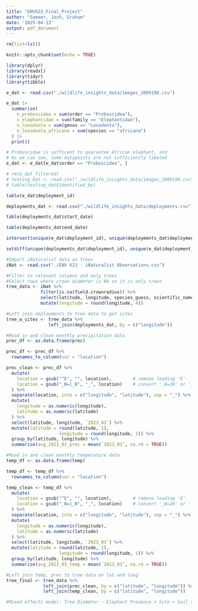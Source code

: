 ```yaml
---
title: "ENV623_Final_Project"
author: "Sameer, Josh, Graham"
date: '2025-04-13'
output: pdf_document
---
```


```r
rm(list=ls())
```

```r
knitr::opts_chunk$set(echo = TRUE)
```

```r
library(dplyr)
library(readxl)
library(tidyr)
library(tibble)
```

```r

e_dat <- read.csv("./wildlife_insights_data/images_2009198.csv")

e_dat |>
  summarise(
    n_proboscidea = sum(order == "Proboscidea"),
    n_elephantidae = sum(family == "Elephantidae"),
    n_loxodonta = sum(genus == "Loxodonta"),
    n_loxodonta_africana = sum(species == "africana")
  ) |>
  print()

# Proboscidae is sufficent to guarantee African elephant, and
# As we can see, some datapoints are not sufficiently labeled
e_dat <- e_dat[e_dat$order == "Proboscidea", ]
```

```r
# rm(e_dat_filtered)
# testing_dat <- read.csv("./wildlife_insights_data/images_2009198.csv")
# table(testing_dat$identified_by)

```

```r
table(e_dat$deployment_id)

deployments_dat <- read.csv("./wildlife_insights_data/deployments.csv")

table(deployments_dat$start_date)

table(deployments_dat$end_date)

intersect(unique(e_dat$deployment_id), unique(deployments_dat$deployment_id))

setdiff(unique(deployments_dat$deployment_id), unique(e_dat$deployment_id))
```

```r
#Import iNaturalist data on trees
iNat <- read.csv("./ENV 623 - iNaturalist Observations.csv")
```

```r
#Filter to relevant columns and only trees
#Select rows where crown diameter is NA so it is only trees
tree_data <- iNat %>%
             filter(is.na(field.crownradius)) %>%
             select(latitude, longitude, species_guess, scientific_name, common_name, field.stemdiameter, field.treeidentifier) %>%
             mutate(longitude = round(longitude, 4))
```

```r
#Left join deployments to tree data to get sites
tree_w_sites <- tree_data %>%
                left_join(deployments_dat, by = c("longitude"))
```


```r
#Read in and clean monthly precipitation data
prec_df <- as.data.frame(prec)

prec_df <- prec_df %>%
  rownames_to_column(var = "location")

prec_clean <- prec_df %>%
  mutate(
    location = gsub("^E", "", location),        # remove leading 'E'
    location = gsub("_N=|_N", "_", location)    # convert '_N=26' or '_N26' into '_26'
  ) %>%
  separate(location, into = c("longitude", "latitude"), sep = "_") %>%
  mutate(
    longitude = as.numeric(longitude),
    latitude = as.numeric(latitude)
  ) %>%
  select(latitude, longitude, `2023_03`) %>%
  mutate(latitude = round(latitude, 1),
                    longitude = round(longitude, 1)) %>%
  group_by(latitude, longitude) %>%
  summarise(avg_2023_03_prec = mean(`2023_03`, na.rm = TRUE))

```

```r
#Read in and clean monthly temperature data
temp_df <- as.data.frame(temp)

temp_df <- temp_df %>%
  rownames_to_column(var = "location")

temp_clean <- temp_df %>%
  mutate(
    location = gsub("^E", "", location),        # remove leading 'E'
    location = gsub("_N=|_N", "_", location)    # convert '_N=26' or '_N26' into '_26'
  ) %>%
  separate(location, into = c("longitude", "latitude"), sep = "_") %>%
  mutate(
    longitude = as.numeric(longitude),
    latitude = as.numeric(latitude)
  ) %>%
  select(latitude, longitude, `2023_03`) %>%
  mutate(latitude = round(latitude, 1),
                    longitude = round(longitude, 1)) %>%
  group_by(latitude, longitude) %>%
  summarise(avg_2023_03_temp = mean(`2023_03`, na.rm = TRUE))

```

```r
#Left join temp, prec to tree data on lat and long 
tree_final <- tree_data %>%
              left_join(prec_clean, by = c("latitude", "longitude")) %>%
              left_join(temp_clean, by = c("latitude", "longitude"))
```


```r
#Mixed effects model: Tree Diameter ~ Elephant Presence + Site + Soil type + Temperature + Precipitation
```

